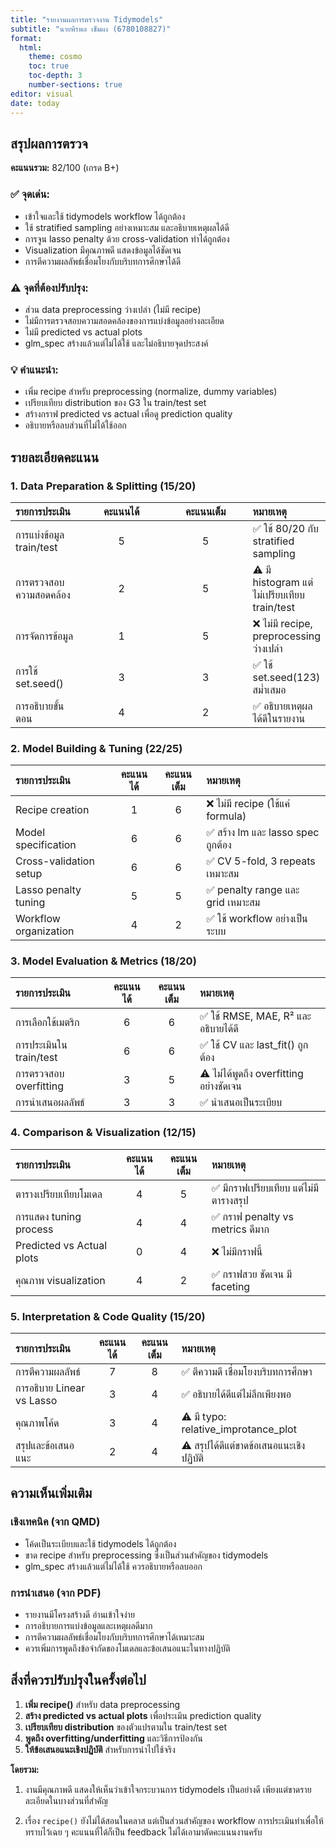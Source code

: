```yaml
---
title: "รายงานผลการตรวจงาน Tidymodels"
subtitle: "นายพีรพล เข็มผง (6780108827)"
format: 
  html:
    theme: cosmo
    toc: true
    toc-depth: 3
    number-sections: true
editor: visual
date: today
---
```


## สรุปผลการตรวจ

::: {.callout-note}
**คะแนนรวม:** 82/100 (เกรด B+)
:::

### ✅ **จุดเด่น:**
- เข้าใจและใช้ tidymodels workflow ได้ถูกต้อง
- ใช้ stratified sampling อย่างเหมาะสม และอธิบายเหตุผลได้ดี
- การจูน lasso penalty ด้วย cross-validation ทำได้ถูกต้อง
- Visualization มีคุณภาพดี แสดงข้อมูลได้ชัดเจน
- การตีความผลลัพธ์เชื่อมโยงกับบริบทการศึกษาได้ดี

### ⚠️ **จุดที่ต้องปรับปรุง:**
- ส่วน data preprocessing ว่างเปล่า (ไม่มี recipe)
- ไม่มีการตรวจสอบความสอดคล้องของการแบ่งข้อมูลอย่างละเอียด
- ไม่มี predicted vs actual plots
- glm_spec สร้างแล้วแต่ไม่ได้ใช้ และไม่อธิบายจุดประสงค์

### 💡 **คำแนะนำ:**
- เพิ่ม recipe สำหรับ preprocessing (normalize, dummy variables)
- เปรียบเทียบ distribution ของ G3 ใน train/test set
- สร้างกราฟ predicted vs actual เพื่อดู prediction quality
- อธิบายหรือลบส่วนที่ไม่ได้ใช้ออก

## รายละเอียดคะแนน

### **1. Data Preparation & Splitting (15/20)**

| รายการประเมิน | คะแนนได้ | คะแนนเต็ม | หมายเหตุ |
|:---|:---:|:---:|:---|
| การแบ่งข้อมูล train/test | 5 | 5 | ✅ ใช้ 80/20 กับ stratified sampling |
| การตรวจสอบความสอดคล้อง | 2 | 5 | ⚠️ มี histogram แต่ไม่เปรียบเทียบ train/test |
| การจัดการข้อมูล | 1 | 5 | ❌ ไม่มี recipe, preprocessing ว่างเปล่า |
| การใช้ set.seed() | 3 | 3 | ✅ ใช้ set.seed(123) สม่ำเสมอ |
| การอธิบายขั้นตอน | 4 | 2 | ✅ อธิบายเหตุผลได้ดีในรายงาน |

### **2. Model Building & Tuning (22/25)**

| รายการประเมิน | คะแนนได้ | คะแนนเต็ม | หมายเหตุ |
|:---|:---:|:---:|:---|
| Recipe creation | 1 | 6 | ❌ ไม่มี recipe (ใช้แค่ formula) |
| Model specification | 6 | 6 | ✅ สร้าง lm และ lasso spec ถูกต้อง |
| Cross-validation setup | 6 | 6 | ✅ CV 5-fold, 3 repeats เหมาะสม |
| Lasso penalty tuning | 5 | 5 | ✅ penalty range และ grid เหมาะสม |
| Workflow organization | 4 | 2 | ✅ ใช้ workflow อย่างเป็นระบบ |

### **3. Model Evaluation & Metrics (18/20)**

| รายการประเมิน | คะแนนได้ | คะแนนเต็ม | หมายเหตุ |
|:---|:---:|:---:|:---|
| การเลือกใช้เมตริก | 6 | 6 | ✅ ใช้ RMSE, MAE, R² และอธิบายได้ดี |
| การประเมินใน train/test | 6 | 6 | ✅ ใช้ CV และ last_fit() ถูกต้อง |
| การตรวจสอบ overfitting | 3 | 5 | ⚠️ ไม่ได้พูดถึง overfitting อย่างชัดเจน |
| การนำเสนอผลลัพธ์ | 3 | 3 | ✅ นำเสนอเป็นระเบียบ |

### **4. Comparison & Visualization (12/15)**

| รายการประเมิน | คะแนนได้ | คะแนนเต็ม | หมายเหตุ |
|:---|:---:|:---:|:---|
| ตารางเปรียบเทียบโมเดล | 4 | 5 | ✅ มีกราฟเปรียบเทียบ แต่ไม่มีตารางสรุป |
| การแสดง tuning process | 4 | 4 | ✅ กราฟ penalty vs metrics ดีมาก |
| Predicted vs Actual plots | 0 | 4 | ❌ ไม่มีกราฟนี้ |
| คุณภาพ visualization | 4 | 2 | ✅ กราฟสวย ชัดเจน มี faceting |

### **5. Interpretation & Code Quality (15/20)**

| รายการประเมิน | คะแนนได้ | คะแนนเต็ม | หมายเหตุ |
|:---|:---:|:---:|:---|
| การตีความผลลัพธ์ | 7 | 8 | ✅ ตีความดี เชื่อมโยงบริบทการศึกษา |
| การอธิบาย Linear vs Lasso | 3 | 4 | ✅ อธิบายได้ดีแต่ไม่ลึกเพียงพอ |
| คุณภาพโค้ด | 3 | 4 | ⚠️ มี typo: relative_improtance_plot |
| สรุปและข้อเสนอแนะ | 2 | 4 | ⚠️ สรุปได้ดีแต่ขาดข้อเสนอแนะเชิงปฏิบัติ |

## ความเห็นเพิ่มเติม

::: {.panel-tabset}

### เชิงเทคนิค (จาก QMD)
- โค้ดเป็นระเบียบและใช้ tidymodels ได้ถูกต้อง
- ขาด recipe สำหรับ preprocessing ซึ่งเป็นส่วนสำคัญของ tidymodels
- glm_spec สร้างแล้วแต่ไม่ได้ใช้ ควรอธิบายหรือลบออก

### การนำเสนอ (จาก PDF)
- รายงานมีโครงสร้างดี อ่านเข้าใจง่าย
- การอธิบายการแบ่งข้อมูลและเหตุผลดีมาก
- การตีความผลลัพธ์เชื่อมโยงกับบริบทการศึกษาได้เหมาะสม
- ควรเพิ่มการพูดถึงข้อจำกัดของโมเดลและข้อเสนอแนะในทางปฏิบัติ

:::

## สิ่งที่ควรปรับปรุงในครั้งต่อไป

1. **เพิ่ม recipe()** สำหรับ data preprocessing
2. **สร้าง predicted vs actual plots** เพื่อประเมิน prediction quality  
3. **เปรียบเทียบ distribution** ของตัวแปรตามใน train/test set
4. **พูดถึง overfitting/underfitting** และวิธีการป้องกัน
5. **ให้ข้อเสนอแนะเชิงปฏิบัติ** สำหรับการนำไปใช้จริง

::: {.callout-tip}
**โดยรวม:** 

1. งานมีคุณภาพดี แสดงให้เห็นว่าเข้าใจกระบวนการ tidymodels เป็นอย่างดี เพียงแต่ขาดรายละเอียดในบางส่วนที่สำคัญ

2. เรื่อง `recipe()` ยังไม่ได้สอนในคลาส แต่เป็นส่วนสำคัญของ workflow การประเมินทำเพื่อให้ทราบไว้เฉย ๆ คะแนนที่ได้ก็เป็น feedback ไม่ได้เอามาตัดคะแนนงานครับ
:::
